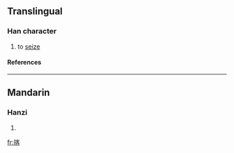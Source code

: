 ==Translingual==
===Han character===
{{Han char|rn=64|rad=手|as=09|sn=12|four=|canj=手十竹口 (QJHR)}}
# to [[seize]]
====References====
{{Han ref|kx=0443.090|dkj=12367|dj=0794.090|hdz=31924.100|uh=63E2|ud=25570}}
----
==Mandarin==
===Hanzi===
{{cmn-hanzi|pin=[[kè]] ([[ke4]])|wg=k'o<sup>4</sup>}}
# {{defn|Mandarin}}

[[fr:揢]]
